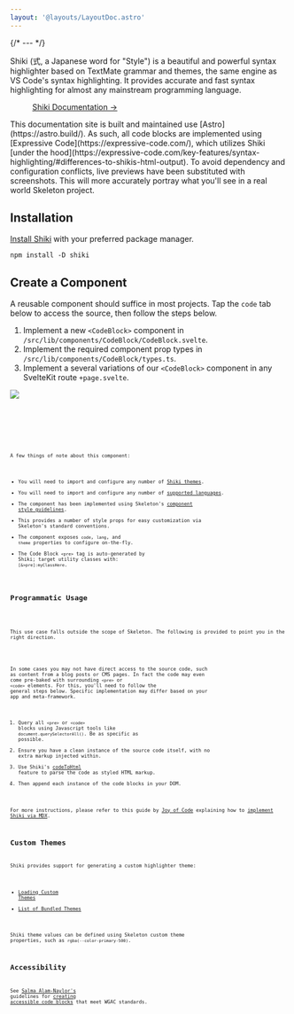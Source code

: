```yaml
---
layout: '@layouts/LayoutDoc.astro'
---
```




{/* --- */}

<p class="type-scale-5">Shiki (式, a Japanese word for "Style") is a beautiful and powerful syntax highlighter based on TextMate grammar and themes, the same engine as VS Code's syntax highlighting. It provides accurate and fast syntax highlighting for almost any mainstream programming language.</p>

<figure class="card-filled-enhanced flex justify-center gap-4 p-8">
	<a href="https://shiki.style/" target="_blank" class="btn preset-filled">
		Shiki Documentation &rarr;
	</a>
</figure>

<div class="card preset-outlined-warning-500 p-8 space-y-8">
	<p>This documentation site is built and maintained use [Astro](https://astro.build/). As such, all code blocks are implemented using [Expressive Code](https://expressive-code.com/), which utilizes Shiki [under the hood](https://expressive-code.com/key-features/syntax-highlighting/#differences-to-shikis-html-output). To avoid dependency and configuration conflicts, live previews have been substituted with screenshots. This will more accurately portray what you'll see in a real world Skeleton project.</p>
</div>

## Installation

[Install Shiki](https://shiki.style/guide/install) with your preferred package manager.

```console
npm install -D shiki
```

## Create a Component

A reusable component should suffice in most projects. Tap the `code` tab below to access the source, then follow the steps below.

1. Implement a new `<CodeBlock>` component in `/src/lib/components/CodeBlock/CodeBlock.svelte`.
2. Implement the required component prop types in `/src/lib/components/CodeBlock/types.ts`.
3. Implement a several variations of our `<CodeBlock>` component in any SvelteKit route `+page.svelte`.

<Preview client:load>
	<Fragment slot="preview">
		<img src="https://i.imgur.com/Dw4ctwQ.png" class="w-full" />
	</Fragment>
	<Fragment slot="code">
		<div class="space-y-4">
			<Code code={SvelteComponentRaw} lang="svelte" title="CodeBlock.svelte" />
			<Code code={TypesRaw} lang="ts" title="types.ts" />
			<Code code={SveltePageRaw} lang="svelte" title="+page.svelte" />
		</div>
	</Fragment>
</Preview>

A few things of note about this component:

- You will need to import and configure any number of [Shiki themes](https://shiki.style/themes).
- You will need to import and configure any number of [supported languages](https://shiki.style/languages).
- The component has been implemented using Skeleton's [component style guidelines](http://localhost:4321/docs/resources/contribute/components).
- This provides a number of style props for easy customization via Skeleton's standard conventions.
- The component exposes `code`, `lang`, and `theme` properties to configure on-the-fly.
- The Code Block `<pre>` tag is auto-generated by Shiki; target utility classes with: `[&>pre]:myClassHere`.

## Programmatic Usage

<div class="card preset-outlined-warning-500 p-8 space-y-8">
	<p>This use case falls outside the scope of Skeleton. The following is provided to point you in the right direction.</p>
</div>

In some cases you may not have direct access to the source code, such as content from a blog posts or CMS pages. In fact the code may even come pre-baked with surrounding `<pre>` or `<code>` elements. For this, you'll need to follow the general steps below. Specific implementation may differ based on your app and meta-framework.

1. Query all `<pre>` or `<code>` blocks using Javascript tools like `document.querySelectorAll()`. Be as specific as possible.
2. Ensure you have a clean instance of the source code itself, with no extra markup injected within.
3. Use Shiki's [codeToHtml](https://shiki.style/guide/install#shorthands) feature to parse the code as styled HTML markup.
4. Then append each instance of the code blocks in your DOM.

For more instructions, please refer to this guide by [Joy of Code](https://joyofcode.xyz/) explaining how to [implement Shiki via MDX](https://joyofcode.xyz/sveltekit-markdown-blog#using-components-inside-markdown).

## Custom Themes

Shiki provides support for generating a custom highlighter theme:

- [Loading Custom Themes](https://shiki.style/guide/load-theme)
- [List of Bundled Themes](https://shiki.style/themes)

Shiki theme values can be defined using Skeleton custom theme properties, such as `rgba(--color-primary-500)`.

## Accessibility

See [Salma Alam-Naylor's](https://whitep4nth3r.com/about/) guidelines for [creating accessible code blocks](https://whitep4nth3r.com/blog/how-to-make-your-code-blocks-accessible-on-your-website/) that meet WGAC standards.

